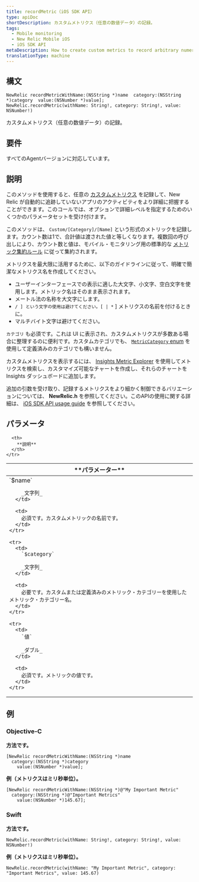 ```yaml
---
title: recordMetric（iOS SDK API）
type: apiDoc
shortDescription: カスタムメトリクス（任意の数値データ）の記録。
tags:
  - Mobile monitoring
  - New Relic Mobile iOS
  - iOS SDK API
metaDescription: How to create custom metrics to record arbitrary numeric app data with the New Relic API for iOS mobile app monitoring.
translationType: machine
---
```


## 構文

```
NewRelic recordMetricWithName:(NSString *)name  category:(NSString *)category  value:(NSNumber *)value];
NewRelic.recordMetric(withName: String!, category: String!, value: NSNumber!)
```

カスタムメトリクス（任意の数値データ）の記録。

## 要件

すべてのAgentバージョンに対応しています。

## 説明

このメソッドを使用すると、任意の [カスタムメトリクス](/docs/accounts-partnerships/education/getting-started-new-relic/glossary#custom-metric) を記録して、New Relic が自動的に追跡していないアプリのアクティビティをより詳細に把握することができます。このコールでは、オプションで詳細レベルを指定するためのいくつかのパラメータセットを受け付けます。

このメソッドは、 `Custom/[Category]/[Name]` という形式のメトリックを記録します。カウント数は1で、合計値は渡された値と等しくなります。複数回の呼び出しにより、カウント数と値は、モバイル・モニタリング用の標準的な [メトリック集約ルール](/docs/mobile-monitoring/new-relic-mobile/getting-started/mobile-data-retention) に従って集約されます。

メトリクスを最大限に活用するために、以下のガイドラインに従って、明確で簡潔なメトリクス名を作成してください。

* ユーザーインターフェースでの表示に適した大文字、小文字、空白文字を使用します。メトリック名はそのまま表示されます。
* メートル法の名称を大文字にします。
* `/ ] という文字の使用は避けてください。[ | *` ] メトリクスの名前を付けるときに。
* マルチバイト文字は避けてください。

`カテゴリ` も必須です。これは UI に表示され、カスタムメトリクスが多数ある場合に整理するのに便利です。カスタムカテゴリでも、 [`MetricCategory` enum](/docs/mobile-monitoring/new-relic-mobile-android/install-configure/work-android-sdk-api#cat) を使用して定義済みのカテゴリでも構いません。

カスタムメトリクスを表示するには、 [Insights Metric Explorer](/docs/insights/new-relic-insights/explore/metric-data-explorer-search-chart-metrics-sent-new-relic-agents) を使用してメトリクスを検索し、カスタマイズ可能なチャートを作成し、それらのチャートを Insights ダッシュボードに追加します。

追加の引数を受け取り、記録するメトリクスをより細かく制御できるバリエーションについては、 **NewRelic.h** を参照してください。このAPIの使用に関する詳細は、 [iOS SDK API usage guide](/docs/mobile-monitoring/new-relic-mobile-ios/api-guides/ios-sdk-api-guide) を参照してください。

## パラメータ

<table>
  <thead>
    <tr>
      <th width={200}>
        **パラメーター**
      </th>

      <th>
        **説明**
      </th>
    </tr>
  </thead>

  <tbody>
    <tr>
      <td>
        `$name`

        _文字列_
      </td>

      <td>
        必須です。カスタムメトリックの名前です。
      </td>
    </tr>

    <tr>
      <td>
        `$category`

        _文字列_
      </td>

      <td>
        必要です。カスタムまたは定義済みのメトリック・カテゴリーを使用したメトリック・カテゴリー名。
      </td>
    </tr>

    <tr>
      <td>
        `値`

        _ダブル_
      </td>

      <td>
        必須です。メトリックの値です。
      </td>
    </tr>
  </tbody>
</table>

## 例

### Objective-C

**方法です。**

```
[NewRelic recordMetricWithName:(NSString *)name 
  category:(NSString *)category 
    value:(NSNumber *)value];
```

**例（メトリクスはミリ秒単位）。**

```
[NewRelic recordMetricWithName:(NSString *)@"My Important Metric"
  category:(NSString *)@"Important Metrics" 
    value:(NSNumber *)145.67];
```

### Swift

**方法です。**

```
NewRelic.recordMetric(withName: String!, category: String!, value: NSNumber!)
```

**例（メトリクスはミリ秒単位）。**

```
NewRelic.recordMetric(withName: "My Important Metric", category: "Important Metrics", value: 145.67)
```
